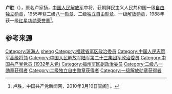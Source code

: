 {{noteTA
|1=zh-hans:蒋介石;zh-hk:蒋介石;zh-tw:蒋中正;
|2=zh-hans:斯大林;zh-hk:史太林;zh-tw:史達林;
|3=zh-cn:朝鲜战争; zh-sg:韩战; zh-tw:韓戰; zh-hk:韓戰;}}
{{Infobox_officeholder
| name = 卢胜
| image name = Lusheng1955.jpg
| width = 200
| now = 
| period = 
| Sex =
| different name =李胜
| party = {{中国共产党}}
| nationality = {{PRC}}
| Native place =
| date of birth = {{birth date|1911|11|5}}
| place of birth = {{QIN}}[[广东省|广东省]][[乐会县|乐会县]]<br>（今[[海南省|海南省]][[琼海市|琼海市]]）
| date of death = {{death date and age|1997|9|23|1911|11|5}}
| place of death = {{PRC}}[[福州|福州]]
| religion = [[共产主义|共产主义]]
| spouse = 
| relatives = 
| educate = 
* 少年时期无
* 1954年，军事学院
| past =
* 红3团团长兼政治委员
* 苏中军区第四分区司令员、政治委员兼中共地委书记
* 华东野战军第4纵队师长、纵队副司令员
* 第三野战军23军政治委员
* [[中国人民志愿军|中国人民志愿军]]9兵团第23军政治委员
* 福建省军区政治委员，福州军区副政治委员
| work =
* 《卢胜回忆录》
}}
'''卢胜'''（{{bd|1911年|11月5日|1997年|9月23日|catIdx=L盧}}），原名卢家扬，[[中国人民解放军|中国人民解放军]]中将，获朝鲜民主义人民共和国一级[[自由独立勋章|自由独立勋章]]，1955年获二级[[八一勋章_(1955年)|八一勋章]]、二级[[独立自由勋章|独立自由勋章]]、一级[[解放勋章|解放勋章]]，1988年获一级[[红星功勋荣誉章|红星功勋荣誉章]]<ref name="官方">卢胜，中国共产党新闻网，2010年3月10日查阅[http://dangshi.people.com.cn/GB/165617/165618/166491/167908/9975134.html] {{Wayback|url=http://dangshi.people.com.cn/GB/165617/165618/166491/167908/9975134.html |date=20160304092817 }}。</ref>。

== 参考来源 ==
{{reflist}}

{{中国军事人物小作品}}
{{中國人民解放軍開國中將}}
{{DEFAULTSORT:lu sheng}}
[[Category:琼海人|Category:琼海人]]
[[Category:卢姓|sheng]]
[[Category:福建省军区政治委员|Category:福建省军区政治委员]]
[[Category:中国人民志愿军高级将领|Category:中国人民志愿军高级将领]]
[[Category:中国人民解放军陆军第二十三集团军政治委员|Category:中国人民解放军陆军第二十三集团军政治委员]]
[[Category:中国共产党党员_(1932年入党)|Category:中国共产党党员 (1932年入党)]]
[[Category:福州军区副政治委员|Category:福州军区副政治委员]]
[[Category:二级八一勋章获得者|Category:二级八一勋章获得者]]
[[Category:二级独立自由勋章获得者|Category:二级独立自由勋章获得者]]
[[Category:一级解放勋章获得者|Category:一级解放勋章获得者]]